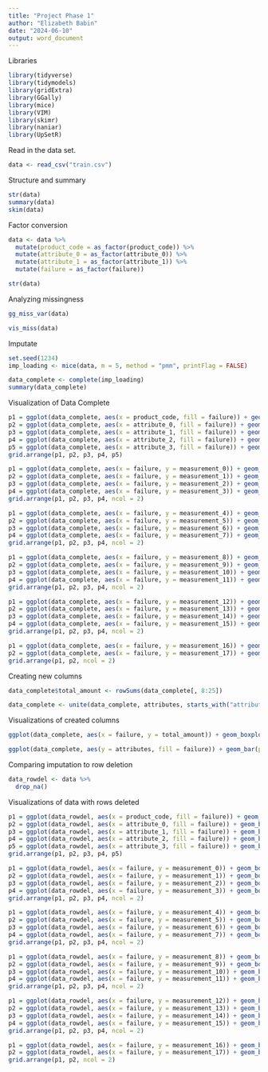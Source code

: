 ---
title: "Project Phase 1"
author: "Elizabeth Babin"
date: "2024-06-10"
output: word_document
---

Libraries
```{r setup, include=FALSE}
library(tidyverse)
library(tidymodels)
library(gridExtra)
library(GGally)
library(mice)
library(VIM)
library(skimr)
library(naniar)
library(UpSetR)
```

Read in the data set. 
```{r}
data <- read_csv("train.csv")
```

Structure and summary
```{r}
str(data)
summary(data)
skim(data)
```

Factor conversion 
```{r}
data <- data %>%
  mutate(product_code = as_factor(product_code)) %>%
  mutate(attribute_0 = as_factor(attribute_0)) %>%
  mutate(attribute_1 = as_factor(attribute_1)) %>%
  mutate(failure = as_factor(failure))
```

```{r}
str(data)
```

Analyzing missingness
```{r}
gg_miss_var(data)
```

```{r}
vis_miss(data) 
```
Imputate
```{r}
set.seed(1234)
imp_loading <- mice(data, m = 5, method = "pmm", printFlag = FALSE)

data_complete <- complete(imp_loading)
summary(data_complete)
```

Visualization of Data Complete
```{r}
p1 = ggplot(data_complete, aes(x = product_code, fill = failure)) + geom_bar(position = "fill") 
p2 = ggplot(data_complete, aes(x = attribute_0, fill = failure)) + geom_bar(position = "fill") + theme(axis.text.x = element_text(angle = 45, size = 7))
p3 = ggplot(data_complete, aes(x = attribute_1, fill = failure)) + geom_bar(position = "fill") + theme(axis.text.x = element_text(angle = 45, size = 7))
p4 = ggplot(data_complete, aes(x = attribute_2, fill = failure)) + geom_bar(position = "fill")
p5 = ggplot(data_complete, aes(x = attribute_3, fill = failure)) + geom_bar(position = "fill")
grid.arrange(p1, p2, p3, p4, p5)

p1 = ggplot(data_complete, aes(x = failure, y = measurement_0)) + geom_boxplot()
p2 = ggplot(data_complete, aes(x = failure, y = measurement_1)) + geom_boxplot()
p3 = ggplot(data_complete, aes(x = failure, y = measurement_2)) + geom_boxplot()
p4 = ggplot(data_complete, aes(x = failure, y = measurement_3)) + geom_boxplot()
grid.arrange(p1, p2, p3, p4, ncol = 2)

p1 = ggplot(data_complete, aes(x = failure, y = measurement_4)) + geom_boxplot()
p2 = ggplot(data_complete, aes(x = failure, y = measurement_5)) + geom_boxplot()
p3 = ggplot(data_complete, aes(x = failure, y = measurement_6)) + geom_boxplot()
p4 = ggplot(data_complete, aes(x = failure, y = measurement_7)) + geom_boxplot()
grid.arrange(p1, p2, p3, p4, ncol = 2)

p1 = ggplot(data_complete, aes(x = failure, y = measurement_8)) + geom_boxplot()
p2 = ggplot(data_complete, aes(x = failure, y = measurement_9)) + geom_boxplot()
p3 = ggplot(data_complete, aes(x = failure, y = measurement_10)) + geom_boxplot()
p4 = ggplot(data_complete, aes(x = failure, y = measurement_11)) + geom_boxplot()
grid.arrange(p1, p2, p3, p4, ncol = 2)

p1 = ggplot(data_complete, aes(x = failure, y = measurement_12)) + geom_boxplot()
p2 = ggplot(data_complete, aes(x = failure, y = measurement_13)) + geom_boxplot()
p3 = ggplot(data_complete, aes(x = failure, y = measurement_14)) + geom_boxplot()
p4 = ggplot(data_complete, aes(x = failure, y = measurement_15)) + geom_boxplot()
grid.arrange(p1, p2, p3, p4, ncol = 2)

p1 = ggplot(data_complete, aes(x = failure, y = measurement_16)) + geom_boxplot()
p2 = ggplot(data_complete, aes(x = failure, y = measurement_17)) + geom_boxplot()
grid.arrange(p1, p2, ncol = 2)
```

Creating new columns
```{r}
data_complete$total_amount <- rowSums(data_complete[, 8:25])

data_complete <- unite(data_complete, attributes, starts_with("attribute"), sep = "-", remove = FALSE)
```

Visualizations of created columns
```{r}
ggplot(data_complete, aes(x = failure, y = total_amount)) + geom_boxplot()

ggplot(data_complete, aes(y = attributes, fill = failure)) + geom_bar(position = "fill")
```

Comparing imputation to row deletion
```{r}
data_rowdel <- data %>%
  drop_na()
```

Visualizations of data with rows deleted
```{r}
p1 = ggplot(data_rowdel, aes(x = product_code, fill = failure)) + geom_bar(position = "fill") 
p2 = ggplot(data_rowdel, aes(x = attribute_0, fill = failure)) + geom_bar(position = "fill") + theme(axis.text.x = element_text(angle = 45, size = 7))
p3 = ggplot(data_rowdel, aes(x = attribute_1, fill = failure)) + geom_bar(position = "fill") + theme(axis.text.x = element_text(angle = 45, size = 7))
p4 = ggplot(data_rowdel, aes(x = attribute_2, fill = failure)) + geom_bar(position = "fill")
p5 = ggplot(data_rowdel, aes(x = attribute_3, fill = failure)) + geom_bar(position = "fill")
grid.arrange(p1, p2, p3, p4, p5)

p1 = ggplot(data_rowdel, aes(x = failure, y = measurement_0)) + geom_boxplot()
p2 = ggplot(data_rowdel, aes(x = failure, y = measurement_1)) + geom_boxplot()
p3 = ggplot(data_rowdel, aes(x = failure, y = measurement_2)) + geom_boxplot()
p4 = ggplot(data_rowdel, aes(x = failure, y = measurement_3)) + geom_boxplot()
grid.arrange(p1, p2, p3, p4, ncol = 2)

p1 = ggplot(data_rowdel, aes(x = failure, y = measurement_4)) + geom_boxplot()
p2 = ggplot(data_rowdel, aes(x = failure, y = measurement_5)) + geom_boxplot()
p3 = ggplot(data_rowdel, aes(x = failure, y = measurement_6)) + geom_boxplot()
p4 = ggplot(data_rowdel, aes(x = failure, y = measurement_7)) + geom_boxplot()
grid.arrange(p1, p2, p3, p4, ncol = 2)

p1 = ggplot(data_rowdel, aes(x = failure, y = measurement_8)) + geom_boxplot()
p2 = ggplot(data_rowdel, aes(x = failure, y = measurement_9)) + geom_boxplot()
p3 = ggplot(data_rowdel, aes(x = failure, y = measurement_10)) + geom_boxplot()
p4 = ggplot(data_rowdel, aes(x = failure, y = measurement_11)) + geom_boxplot()
grid.arrange(p1, p2, p3, p4, ncol = 2)

p1 = ggplot(data_rowdel, aes(x = failure, y = measurement_12)) + geom_boxplot()
p2 = ggplot(data_rowdel, aes(x = failure, y = measurement_13)) + geom_boxplot()
p3 = ggplot(data_rowdel, aes(x = failure, y = measurement_14)) + geom_boxplot()
p4 = ggplot(data_rowdel, aes(x = failure, y = measurement_15)) + geom_boxplot()
grid.arrange(p1, p2, p3, p4, ncol = 2)

p1 = ggplot(data_rowdel, aes(x = failure, y = measurement_16)) + geom_boxplot()
p2 = ggplot(data_rowdel, aes(x = failure, y = measurement_17)) + geom_boxplot()
grid.arrange(p1, p2, ncol = 2)
```


